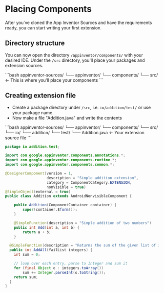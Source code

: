 # Placing Components

After you've cloned the App Inventor Sources and have the requirements ready, you can start writing your first extension.

## Directory structure

You can now open the directory `/appinventor/components/` with your desired IDE. Under the `/src` directory, you'll place your packages and extension sources.

<Accordion title="Directory structure">
```bash
appinventor-sources/
  └── appinventor/
       └── components/
            └── src/         <- This is where you'll place your components
```
</Accordion>

## Creating extension file

- Create a package directory under `/src`, i.e. `io/addition/test/` or use your package name.
- Now make a file "Addition.java" and write the contents

<Accordion title="Updated Directory structure">
```bash
appinventor-sources/
  └── appinventor/
       └── components/
            └── src/
                 └── io/
                      └── addition/
                           └── test/
                                └── Addition.java           <- Your extension source file
```
</Accordion>


```java
package io.addition.test;

import com.google.appinventor.components.annotations.*;
import com.google.appinventor.components.runtime.*;
import com.google.appinventor.components.common.*;

@DesignerComponent(version = 1,
                   description = "Simple addition extension",
                   category = ComponentCategory.EXTENSION,
                   nonVisible = true)
@SimpleObject(external = true)
public class Addition extends AndroidNonvisibleComponent {

    public Addition(ComponentContainer container) {
        super(container.$form());
    }

    @SimpleFunction(description = "Simple addition of two numbers")
    public int Add(int a, int b) {
        return a + b;
    }

  @SimpleFunction(description = "Returns the sum of the given list of integers.")
  public int AddAll(YailList integers) {
    int sum = 0;

    // loop over each entry, parse to Integer and sum it
    for (final Object o : integers.toArray())
        sum += Integer.parseInt(o.toString());
    return sum;
  }
}
```